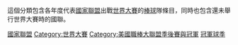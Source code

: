 這個分類包含各年度代表[[國家聯盟|國家聯盟]]出戰[[世界大賽|世界大賽]]的[[棒球|棒球]]隊{{le|球季|Season (sports)}}條目，同時也包含還未舉行世界大賽時的國聯{{le|龍頭 (體育)|Pennant (sports)|龍頭}}。

[[Category:美國職棒大聯盟冠軍球季|國家聯盟]]
[[Category:世界大賽|Category:世界大賽]]
[[Category:美國職棒大聯盟季後賽與冠軍|Category:美國職棒大聯盟季後賽與冠軍]]
[[Category:國家聯盟|冠軍球季]]